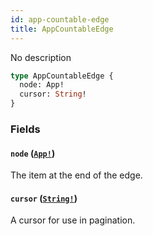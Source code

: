 ```yaml
---
id: app-countable-edge
title: AppCountableEdge
---
```


No description

```graphql
type AppCountableEdge {
  node: App!
  cursor: String!
}
```

### Fields

#### `node` ([`App!`](/developer/api-reference/objects/app.mdx))

The item at the end of the edge.

#### `cursor` ([`String!`](/developer/api-reference/scalars/string.mdx))

A cursor for use in pagination.
